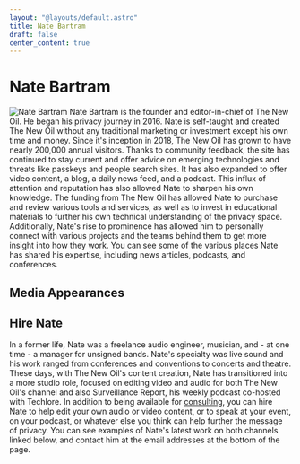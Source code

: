 ```yaml
---
layout: "@layouts/default.astro"
title: Nate Bartram
draft: false
center_content: true
---
```




# Nate Bartram

<img
  src="/images/graphics/nate.jpg"
  alt="Nate Bartram"
  class="float-left mx-6 w-24"
/>
Nate Bartram is the founder and editor-in-chief of The New Oil. He began his privacy journey in 2016. Nate is self-taught and created The New Oil without any traditional marketing or investment except his own time and money. Since it's inception in 2018, The New Oil has grown to have nearly 200,000 annual visitors. Thanks to community feedback, the site has continued to stay current and offer advice on emerging technologies and threats like passkeys and people search sites. It has also expanded to offer video content, a blog, a daily news feed, and a podcast. This influx of attention and reputation has also allowed Nate to sharpen his own knowledge. The funding from The New Oil has allowed Nate to purchase and review various tools and services, as well as to invest in educational materials to further his own technical understanding of the privacy space. Additionally, Nate's rise to prominence has allowed him to personally connect with various projects and the teams behind them to get more insight into how they work. You can see some of the various places Nate has shared his expertise, including news articles, podcasts, and conferences.

## Media Appearances

<LinkGrid items={podcasts} />

## Hire Nate

In a former life, Nate was a freelance audio engineer, musician, and - at one time - a manager for unsigned bands. Nate's specialty was live sound and his work ranged from conferences and conventions to concerts and theatre. These days, with The New Oil's content creation, Nate has transitioned into a more studio role, focused on editing video and audio for both The New Oil's channel and also Surveillance Report, his weekly podcast co-hosted with Techlore. In addition to being available for [consulting](/consulting), you can hire Nate to help edit your own audio or video content, or to speak at your event, on your podcast, or whatever else you think can help further the message of privacy. You can see examples of Nate's latest work on both channels linked below, and contact him at the email addresses at the bottom of the page.

<LinkGrid items={videos} />

<LinkGrid items={contact} />
